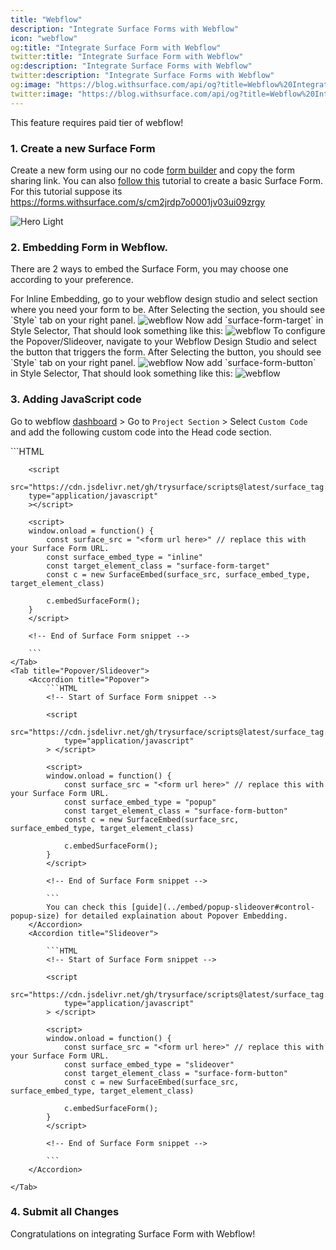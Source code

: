 ```yaml
---
title: "Webflow"
description: "Integrate Surface Forms with Webflow"
icon: "webflow"
og:title: "Integrate Surface Form with Webflow"
twitter:title: "Integrate Surface Form with Webflow"
og:description: "Integrate Surface Forms with Webflow"
twitter:description: "Integrate Surface Forms with Webflow"
og:image: "https://blog.withsurface.com/api/og?title=Webflow%20Integration"
twitter:image: "https://blog.withsurface.com/api/og?title=Webflow%20Integration"
---
```


<Tip>This feature requires paid tier of webflow!</Tip>
### 1. Create a new Surface Form

Create a new form using our no code [form builder](https://app.withsurface.com) and copy the form sharing link. You can also [follow this](../quick-start/create-first-form) tutorial to create a basic Surface Form. <br/> For this tutorial suppose its https://forms.withsurface.com/s/cm2jrdp7o0001jv03ui09zrgy

<Accordion title="Click to expand">
  <img className="block" src="/images/webflow/form.png" alt="Hero Light" />
</Accordion>

### 2. Embedding Form in Webflow.

There are 2 ways to embed the Surface Form, you may choose one according to your preference.

<Tabs>
    <Tab title="Inline Embed">
        For Inline Embedding, go to your webflow design studio and select section where you need your form to be.
        After Selecting the section, you should see `Style` tab on your right panel.
        <img className="block" src="/images/webflow/webflow-design-studio.png" alt="webflow" />
        Now add `surface-form-target` in Style Selector, That should look something like this:
        <img className="block" src="/images/webflow/webflow-design-studio-inline.png" alt="webflow" />
    </Tab>
    <Tab title="Popover/Slideover">
        To configure the Popover/Slideover, navigate to your Webflow Design Studio and select the button that triggers the form.
        After Selecting the button, you should see `Style` tab on your right panel.
        <img className="block" src="/images/webflow/webflow-design-studio.png" alt="webflow" />
        Now add `surface-form-button` in Style Selector, That should look something like this:
        <img className="block" src="/images/webflow/webflow-design-studio-popslide.png" alt="webflow" />
    </Tab>

</Tabs>

### 3. Adding JavaScript code

Go to webflow [dashboard](https://webflow.com/dashboard) > Go to `Project Section` > Select `Custom Code` and add the following custom code into the Head code section.

<Tabs>
    <Tab title="Inline Embed">
        ```HTML
        <!-- Start of Surface Form snippet -->

        <script
        src="https://cdn.jsdelivr.net/gh/trysurface/scripts@latest/surface_tag.js"
        type="application/javascript"
        ></script>

        <script>
        window.onload = function() {
            const surface_src = "<form url here>" // replace this with your Surface Form URL.
            const surface_embed_type = "inline"
            const target_element_class = "surface-form-target"
            const c = new SurfaceEmbed(surface_src, surface_embed_type, target_element_class)

            c.embedSurfaceForm();
        }
        </script>

        <!-- End of Surface Form snippet -->

        ```
    </Tab>
    <Tab title="Popover/Slideover">
        <Accordion title="Popover">
            ```HTML
            <!-- Start of Surface Form snippet -->

            <script
                src="https://cdn.jsdelivr.net/gh/trysurface/scripts@latest/surface_tag.js"
                type="application/javascript"
            > </script>

            <script>
            window.onload = function() {
                const surface_src = "<form url here>" // replace this with your Surface Form URL.
                const surface_embed_type = "popup"
                const target_element_class = "surface-form-button"
                const c = new SurfaceEmbed(surface_src, surface_embed_type, target_element_class)

                c.embedSurfaceForm();
            }
            </script>

            <!-- End of Surface Form snippet -->

            ```
            You can check this [guide](../embed/popup-slideover#control-popup-size) for detailed explaination about Popover Embedding.
        </Accordion>
        <Accordion title="Slideover">

            ```HTML
            <!-- Start of Surface Form snippet -->

            <script
                src="https://cdn.jsdelivr.net/gh/trysurface/scripts@latest/surface_tag.js"
                type="application/javascript"
            > </script>

            <script>
            window.onload = function() {
                const surface_src = "<form url here>" // replace this with your Surface Form URL.
                const surface_embed_type = "slideover"
                const target_element_class = "surface-form-button"
                const c = new SurfaceEmbed(surface_src, surface_embed_type, target_element_class)

                c.embedSurfaceForm();
            }
            </script>

            <!-- End of Surface Form snippet -->

            ```
        </Accordion>

    </Tab>
</Tabs>

### 4. Submit all Changes

Congratulations on integrating Surface Form with Webflow!
